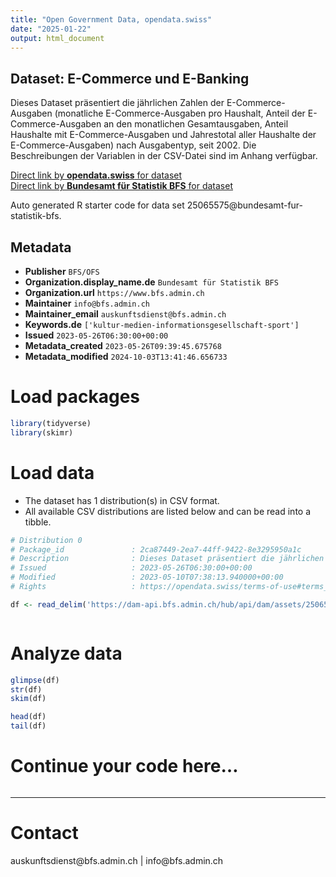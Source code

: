 ```yaml
---
title: "Open Government Data, opendata.swiss"
date: "2025-01-22"
output: html_document
---
```


## Dataset: E-Commerce und E-Banking

Dieses Dataset präsentiert die jährlichen Zahlen der E-Commerce-Ausgaben (monatliche E-Commerce-Ausgaben pro Haushalt, Anteil der E-Commerce-Ausgaben an den monatlichen Gesamtausgaben, Anteil Haushalte mit E-Commerce-Ausgaben und Jahrestotal aller Haushalte der E-Commerce-Ausgaben) nach Ausgabentyp, seit 2002. Die Beschreibungen der Variablen in der CSV-Datei sind im Anhang verfügbar.

[Direct link by **opendata.swiss** for dataset](https://opendata.swiss/de/dataset/e-commerce-und-e-banking)<br>
[Direct link by **Bundesamt für Statistik BFS** for dataset](https://www.bfs.admin.ch/asset/de/ts-x-ind-30116)

Auto generated R starter code for data set 25065575@bundesamt-fur-statistik-bfs.

## Metadata

- **Publisher** `BFS/OFS`
- **Organization.display_name.de** `Bundesamt für Statistik BFS`
- **Organization.url** `https://www.bfs.admin.ch`
- **Maintainer** `info@bfs.admin.ch`
- **Maintainer_email** `auskunftsdienst@bfs.admin.ch`
- **Keywords.de** `['kultur-medien-informationsgesellschaft-sport']`
- **Issued** `2023-05-26T06:30:00+00:00`
- **Metadata_created** `2023-05-26T09:39:45.675768`
- **Metadata_modified** `2024-10-03T13:41:46.656733`


# Load packages

```r

library(tidyverse)
library(skimr)

```

# Load data

-   The dataset has 1 distribution(s) in CSV format.
-   All available CSV distributions are listed below and can be read into a tibble.

```r

# Distribution 0
# Package_id               : 2ca87449-2ea7-44ff-9422-8e3295950a1c
# Description              : Dieses Dataset präsentiert die jährlichen Zahlen der E-Commerce-Ausgaben (monatliche E-Commerce-Ausgaben pro Haushalt, Anteil der E-Commerce-Ausgaben an den monatlichen Gesamtausgaben, Anteil Haushalte mit E-Commerce-Ausgaben und Jahrestotal aller Haushalte der E-Commerce-Ausgaben) nach Ausgabentyp, seit 2002. Die Beschreibungen der Variablen in der CSV-Datei sind im Anhang verfügbar.
# Issued                   : 2023-05-26T06:30:00+00:00
# Modified                 : 2023-05-10T07:38:13.940000+00:00
# Rights                   : https://opendata.swiss/terms-of-use#terms_by_ask

df <- read_delim('https://dam-api.bfs.admin.ch/hub/api/dam/assets/25065580/master')



```

# Analyze data

```r

glimpse(df)
str(df)
skim(df)

head(df)
tail(df)

```

# Continue your code here...

```r

```

------------------------------------------------------------------------

# Contact

auskunftsdienst@bfs.admin.ch | info@bfs.admin.ch
